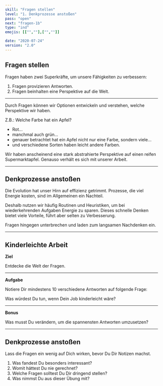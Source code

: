 ```yaml
---
skill: "Fragen stellen"
level: "1. Denkprozesse anstoßen"
pass: "open"
next: "fragen-1b"
type: "ind"
emojis: [["",""],["",""]]

date: "2020-07-24"
version: "2.0"
---
```



## Fragen stellen

Fragen haben zwei Superkräfte, um unsere Fähigkeiten zu verbessern:

1. Fragen provizieren Antworten.
2. Fragen beinhalten eine Perspektive auf die Welt.

---

Durch Fragen können wir Optionen entwickeln und verstehen, welche Perspektive wir haben.

Z.B.: Welche Farbe hat ein Apfel?

* Rot...
* manchmal auch grün...
* genauer betrachtet hat ein Apfel nicht nur eine Farbe, sondern viele...
* und verschiedene Sorten haben leicht andere Farben.

Wir haben anscheinend eine stark abstrahierte Perspektive auf einen reifen Supermarktapfel.
Genauso verhält es sich mit unserer Arbeit.

---

## Denkprozesse anstoßen

Die Evolution hat unser Hirn auf effizienz getrimmt.
Prozesse, die viel Energie kosten, sind im Allgemeinen ein Nachteil.

Deshalb nutzen wir häufig Routinen und Heuristiken, um bei wiederkehrenden Aufgaben Energie zu sparen.
Dieses schnelle Denken bietet viele Vorteile, führt aber selten zu Verbesserung.

Fragen hingegen unterbrechen und laden zum langsamen Nachdenken ein.

---

## Kinderleichte Arbeit


**Ziel**

Entdecke die Welt der Fragen.

---

**Aufgabe**

Notiere Dir mindestens 10 verschiedene Antworten auf folgende Frage:

Was würdest Du tun, wenn Dein Job kinderleicht wäre?

---

**Bonus**

Was musst Du verändern, um die spannensten Antworten umzusetzen?

---

## Denkprozesse anstoßen

Lass die Fragen ein wenig auf Dich wirken, bevor Du Dir Notizen machst.


1. Was fandest Du besonders interessant?
2. Womit hättest Du nie gerechnet?
3. Welche Fragen solltest Du Dir dringend stellen?
4. Was nimmst Du aus dieser Übung mit?
